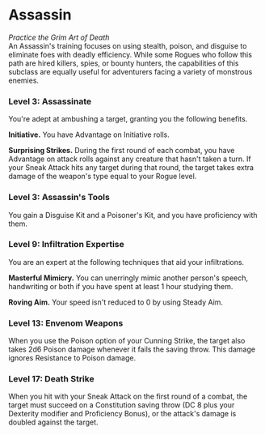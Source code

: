 # Assassin

_Practice the Grim Art of Death_  
An Assassin's training focuses on using stealth, poison, and disguise to eliminate foes with deadly efficiency. While some Rogues who follow this path are hired killers, spies, or bounty hunters, the capabilities of this subclass are equally useful for adventurers facing a variety of monstrous enemies.

### Level 3: Assassinate

You're adept at ambushing a target, granting you the following benefits.

**Initiative.** You have Advantage on Initiative rolls.

**Surprising Strikes.** During the first round of each combat, you have Advantage on attack rolls against any creature that hasn't taken a turn. If your Sneak Attack hits any target during that round, the target takes extra damage of the weapon's type equal to your Rogue level.

### Level 3: Assassin's Tools

You gain a Disguise Kit and a Poisoner's Kit, and you have proficiency with them.

### Level 9: Infiltration Expertise

You are an expert at the following techniques that aid your infiltrations.

**Masterful Mimicry.** You can unerringly mimic another person's speech, handwriting or both if you have spent at least 1 hour studying them.

**Roving Aim.** Your speed isn't reduced to 0 by using Steady Aim.

### Level 13: Envenom Weapons

When you use the Poison option of your Cunning Strike, the target also takes 2d6 Poison damage whenever it fails the saving throw. This damage ignores Resistance to Poison damage.

### Level 17: Death Strike

When you hit with your Sneak Attack on the first round of a combat, the target must succeed on a Constitution saving throw (DC 8 plus your Dexterity modifier and Proficiency Bonus), or the attack's damage is doubled against the target.
